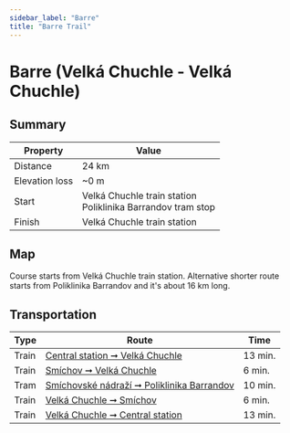 ```yaml
---
sidebar_label: "Barre"
title: "Barre Trail"
---
```


# Barre (Velká Chuchle - Velká Chuchle)

## Summary

| Property | Value |
| --- | --- |
| Distance | 24 km |
| Elevation loss | ~0 m |
| Start | Velká Chuchle train station <br /> Poliklinika Barrandov tram stop |
| Finish | Velká Chuchle train station |

## Map

Course starts from Velká Chuchle train station. Alternative shorter route starts from Poliklinika Barrandov and it's about 16 km long.

<MapyCzEmbeddedPath id="buvovucopu"></MapyCzEmbeddedPath>

## Transportation

| Type | Route | Time |
| --- | --- | --- |
| Train | [Central station ➞ Velká Chuchle](https://idos.idnes.cz/vlakyautobusymhdvse/spojeni/vysledky/?f=Praha%20hl.n.&fc=100003&t=Praha-Velk%C3%A1%20Chuchle&tc=100003&direct=true&af=true&trt=150,151,152,153&fcs=3 "See timetable" ) | 13 min. |
| Train | [Smíchov ➞ Velká Chuchle](https://idos.idnes.cz/vlakyautobusymhdvse/spojeni/vysledky/?f=Praha-Sm%C3%ADchov&fc=100003&t=Praha-Velk%C3%A1%20Chuchle&tc=100003&direct=true&af=true&trt=150,151,152,153&fcs=3 "See timetable" ) | 6 min. |
| Tram | [Smíchovské nádraží ➞ Poliklinika Barrandov](https://idos.idnes.cz/vlakyautobusymhdvse/spojeni/vysledky/?f=Sm%C3%ADchovsk%C3%A9%20n%C3%A1dra%C5%BE%C3%AD&fc=301003&t=Poliklinika%20Barrandov&tc=301003&direct=true "See timetable" ) | 10 min. |
| Train | [Velká Chuchle ➞ Smíchov](https://idos.idnes.cz/vlakyautobusymhdvse/spojeni/vysledky/?f=Praha-Velk%C3%A1%20Chuchle&fc=100003&t=Praha%20hl.n.&tc=100003&direct=true&af=true&trt=150,151,152,153&fcs=3 "See timetable" ) | 6 min. |
| Train | [Velká Chuchle ➞ Central station](https://idos.idnes.cz/vlakyautobusymhdvse/spojeni/vysledky/?f=Praha-Velk%C3%A1%20Chuchle&fc=100003&t=Praha-Sm%C3%ADchov&tc=100003&direct=true&af=true&trt=150,151,152,153&fcs=3 "See timetable" ) | 13 min. |
